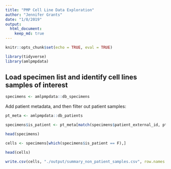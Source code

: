 ```yaml
---
title: "PMP Cell Line Data Exploration"
author: "Jennifer Grants"
date: "1/8/2019"
output:
  html_document:
    keep_md: true
---
```


```r
knitr::opts_chunk$set(echo = TRUE, eval = TRUE)
```

```r
library(tidyverse)
library(amlpmpdata)
```



## Load specimen list and identify cell lines samples of interest
```r
specimens <- amlpmpdata::db_specimens

```

Add patient metadata, and then filter out patient samples:
```r
pt_meta <- amlpmpdata::db_patients

specimens$is_patient <- pt_meta[match(specimens$patient_external_id, pt_meta$external_id),]$is_patient

head(specimens)
```

```r
cells <- specimens[which(specimens$is_patient == F),]

head(cells)
```

```r
write.csv(cells, "./output/summary_non_patient_samples.csv", row.names = F)
```

